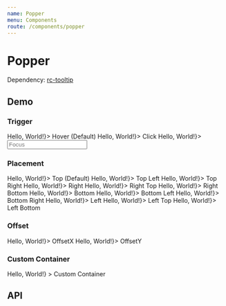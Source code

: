 ```yaml
---
name: Popper
menu: Components
route: /components/popper
---
```




# Popper

Dependency: [rc-tooltip](https://github.com/react-component/tooltip)

## Demo

### Trigger

<Playground>
  <Container>
    <Popper trigger={['hover']} overlay={<h1>Hello, World!</h1>}>
      <Box>Hover (Default)</Box>
    </Popper>
    <Popper trigger={['click']} overlay={<h1>Hello, World!</h1>}>
      <Box>Click</Box>
    </Popper>
    <Popper trigger={['focus']} overlay={<h1>Hello, World!</h1>}>
      <input placeholder="Focus" />
    </Popper>
  </Container>
</Playground>

### Placement

<Playground>
  <Container>
    <Popper placement="top" overlay={<h1>Hello, World!</h1>}>
      <Box>Top (Default)</Box>
    </Popper>
    <Popper placement="top-left" overlay={<h1>Hello, World!</h1>}>
      <Box>Top Left</Box>
    </Popper>
    <Popper placement="top-right" overlay={<h1>Hello, World!</h1>}>
      <Box>Top Right</Box>
    </Popper>
  </Container>
  <Container>
    <Popper placement="right" overlay={<h1>Hello, World!</h1>}>
      <Box>Right</Box>
    </Popper>
    <Popper placement="right-top" overlay={<h1>Hello, World!</h1>}>
      <Box>Right Top</Box>
    </Popper>
    <Popper placement="right-bottom" overlay={<h1>Hello, World!</h1>}>
      <Box>Right Bottom</Box>
    </Popper>
  </Container>
  <Container>
    <Popper placement="bottom" overlay={<h1>Hello, World!</h1>}>
      <Box>Bottom</Box>
    </Popper>
    <Popper placement="bottom-left" overlay={<h1>Hello, World!</h1>}>
      <Box>Bottom Left</Box>
    </Popper>
    <Popper placement="bottom-right" overlay={<h1>Hello, World!</h1>}>
      <Box>Bottom Right</Box>
    </Popper>
  </Container>
  <Container>
    <Popper placement="left" overlay={<h1>Hello, World!</h1>}>
      <Box>Left</Box>
    </Popper>
    <Popper placement="left-top" overlay={<h1>Hello, World!</h1>}>
      <Box>Left Top</Box>
    </Popper>
    <Popper placement="left-bottom" overlay={<h1>Hello, World!</h1>}>
      <Box>Left Bottom</Box>
    </Popper>
  </Container>
</Playground>

### Offset

<Playground>
  <Container>
    <Popper placement="right" offsetX={20} overlay={<h1>Hello, World!</h1>}>
      <Box>OffsetX</Box>
    </Popper>
    <Popper placement="top" offsetY={-20} overlay={<h1>Hello, World!</h1>}>
      <Box>OffsetY</Box>
    </Popper>
  </Container>
</Playground>

### Custom Container

<Playground>
  <section id="custom-popper-container">
    <Popper
      placement="right"
      containerId="custom-popper-container"
      overlay={<h1>Hello, World!</h1>}
    >
      <Box>Custom Container</Box>
    </Popper>
  </section>
</Playground>

## API

<Props of={Popper} />
